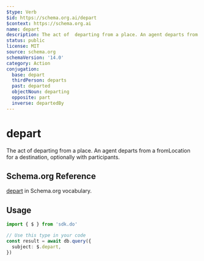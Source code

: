 ```yaml
---
$type: Verb
$id: https://schema.org.ai/depart
$context: https://schema.org.ai
name: depart
description: The act of  departing from a place. An agent departs from a fromLocation for a destination, optionally with participants.
status: public
license: MIT
source: schema.org
schemaVersion: '14.0'
category: Action
conjugation:
  base: depart
  thirdPerson: departs
  past: departed
  objectNoun: departing
  opposite: part
  inverse: departedBy
---
```


# depart

The act of departing from a place. An agent departs from a fromLocation for a destination, optionally with participants.

## Schema.org Reference

[depart](https://schema.org/DepartAction) in Schema.org vocabulary.

## Usage

```typescript
import { $ } from 'sdk.do'

// Use this type in your code
const result = await db.query({
  subject: $.depart,
})
```

